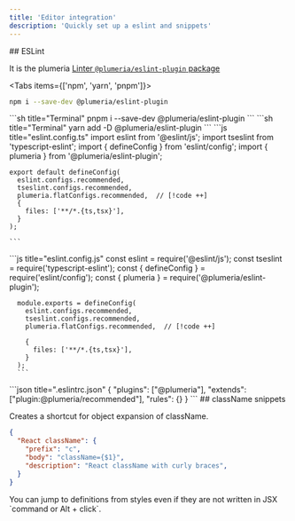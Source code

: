 ```yaml
---
title: 'Editor integration'
description: 'Quickly set up a eslint and snippets'
---
```


<Steps>
<Step>
## ESLint

It is the plumeria [Linter `@plumeria/eslint-plugin` package](https://www.npmjs.com/package/@plumeria/eslint-plugin)

<Tabs items={['npm',  'yarn', 'pnpm']}>
<Tab>
```sh title="Terminal"
npm i --save-dev @plumeria/eslint-plugin
```
</Tab>
<Tab>
```sh title="Terminal"
pnpm i --save-dev @plumeria/eslint-plugin
```
</Tab>
<Tab>
```sh title="Terminal"
yarn add -D @plumeria/eslint-plugin
```
</Tab>
</Tabs>
<Tabs items={['Flat Config ESM', 'CJS', 'eslint8']}>
  <Tab>
    ```js title="eslint.config.ts"
    import eslint from '@eslint/js';
    import tseslint from 'typescript-eslint';
    import { defineConfig } from 'eslint/config';
    import { plumeria } from '@plumeria/eslint-plugin';

    export default defineConfig(
      eslint.configs.recommended,
      tseslint.configs.recommended,
      plumeria.flatConfigs.recommended,  // [!code ++]
      {
        files: ['**/*.{ts,tsx}'],
      }
    );

    ```

  </Tab>
    <Tab>
      ```js title="eslint.config.js"
      const eslint = require('@eslint/js');
      const tseslint = require('typescript-eslint');
      const { defineConfig } = require('eslint/config');
      const { plumeria } = require('@plumeria/eslint-plugin');

      module.exports = defineConfig(
        eslint.configs.recommended,
        tseslint.configs.recommended,
        plumeria.flatConfigs.recommended,  // [!code ++]

        {
          files: ['**/*.{ts,tsx}'],
        }
      );
      ```

  </Tab>
  <Tab>
    ```json title=".eslintrc.json"
    {
      "plugins": ["@plumeria"],
      "extends": ["plugin:@plumeria/recommended"],     
      "rules": {}
    }
    ```
</Tab>
</Tabs>
</Step>
<Step>
## className snippets

Creates a shortcut for object expansion of className.
```json
{
  "React className": {
    "prefix": "c",
    "body": "className={$1}",
    "description": "React className with curly braces",
  }
}
```
</Step>
</Steps>

<Callout title="It is Good know">
  You can jump to definitions from styles even if they are not written in JSX `command or Alt + click`.
</Callout>

<Cards>
  <Card title="See more about @plumeria/eslint-plugin" href="/docs/reference/eslint-plugin" />
</Cards>